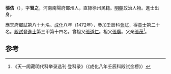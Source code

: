 '''張佶'''（{{bd|1445年||？}}），字'''習之'''，河南南陽府鄧州人，直隸徐州民籍。[[明朝|明朝]]政治人物。進士出身。

應天府鄉試第八十九名。[[成化|成化]]八年（1472年），參加壬辰科[[會試|會試]]，得[[貢士|貢士]]第二十名。[[殿試|殿試]]登[[進士|進士]]第三甲第十四名。曾祖父[[張道仁|張道仁]]。祖父[[張廣|張廣]]。父亲[[張茂|張茂]]<ref>《天一阁藏明代科举录选刊·登科录》（《成化八年壬辰科殿試金榜》）</ref>。

==参考==
{{reflist}}
{{明朝人物小作品}}
{{成化八年壬辰科殿試金榜}}